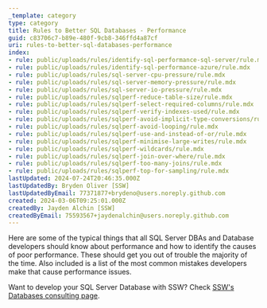 ```yaml
---
_template: category
type: category
title: Rules to Better SQL Databases - Performance
guid: c83706c7-b89e-480f-9cb8-346ffd4a87cf
uri: rules-to-better-sql-databases-performance
index:
- rule: public/uploads/rules/identify-sql-performance-sql-server/rule.mdx
- rule: public/uploads/rules/identify-sql-performance-azure/rule.mdx
- rule: public/uploads/rules/sql-server-cpu-pressure/rule.mdx
- rule: public/uploads/rules/sql-server-memory-pressure/rule.mdx
- rule: public/uploads/rules/sql-server-io-pressure/rule.mdx
- rule: public/uploads/rules/sqlperf-reduce-table-size/rule.mdx
- rule: public/uploads/rules/sqlperf-select-required-columns/rule.mdx
- rule: public/uploads/rules/sqlperf-verify-indexes-used/rule.mdx
- rule: public/uploads/rules/sqlperf-avoid-implicit-type-conversions/rule.mdx
- rule: public/uploads/rules/sqlperf-avoid-looping/rule.mdx
- rule: public/uploads/rules/sqlperf-use-and-instead-of-or/rule.mdx
- rule: public/uploads/rules/sqlperf-minimise-large-writes/rule.mdx
- rule: public/uploads/rules/sqlperf-wildcards/rule.mdx
- rule: public/uploads/rules/sqlperf-join-over-where/rule.mdx
- rule: public/uploads/rules/sqlperf-too-many-joins/rule.mdx
- rule: public/uploads/rules/sqlperf-top-for-sampling/rule.mdx
lastUpdated: 2024-07-24T20:46:35.000Z
lastUpdatedBy: Bryden Oliver [SSW]
lastUpdatedByEmail: 77371877+brydeno@users.noreply.github.com
created: 2024-03-06T09:25:01.000Z
createdBy: Jayden Alchin [SSW]
createdByEmail: 75593567+jaydenalchin@users.noreply.github.com
---
```


Here are some of the typical things that all SQL Server DBAs and Database developers should know about performance and how to identify the causes of poor performance. These should get you out of trouble the majority of the time.
Also included is a list of the most common mistakes developers make that cause performance issues.

Want to develop your SQL Server Database with SSW? Check [SSW's Databases consulting page](https://www.ssw.com.au/consulting/database-development).
